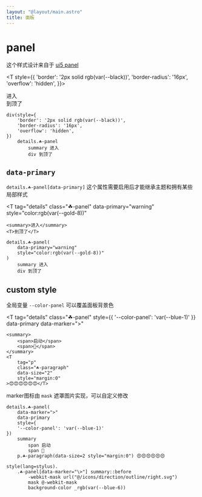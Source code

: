 ```yaml
---
layout: "@layout/main.astro"
title: 面板
---
```



# panel

这个样式设计来自于 [ui5 panel](https://sap.github.io/ui5-webcomponents/playground/?path=/docs/main-panel--docs)

<T style={{
    'border': '2px solid rgb(var(--black))',
    'border-radius': '16px',
    'overflow': 'hidden',
}}>
    <T tag="details" class="☘-panel">
        <summary>进入</summary>
        <T>到顶了</T>
    </T>
</T>

```pug
div(style={
    'border': '2px solid rgb(var(--black))',
    'border-radius': '16px',
    'overflow': 'hidden',
})
    details.☘-panel
        summary 进入
        div 到顶了
```


## `data-primary`

`details.☘-panel[data-primary]` 这个属性需要启用后才能继承主题和拥有某些局部样式

<T 
    tag="details" 
    class="☘-panel"
    data-primary="warning"
    style="color:rgb(var(--gold-8))"
>
    <summary>进入</summary>
    <T>到顶了</T>
</T>

```pug
details.☘-panel(
    data-primary="warning"
    style="color:rgb(var(--gold-8))"
)
    summary 进入
    div 到顶了
```

## custom style

全局变量 `--color-panel` 可以覆盖面板背景色

<T
    tag="details"
    class="☘-panel"
    style={{
        '--color-panel': 'var(--blue-1)'
    }}
    data-primary
    data-marker=">"
>
    <summary>
        <span>启动</span>
        <span>🥰</span>
    </summary>
    <T
        tag="p"
        class="☘-paragraph"
        data-size="2"
        style="margin:0"
    >😍😍😍😍😍😍</T>
</T>

marker图标由 `mask` 遮罩图片实现，可以自定义修改

```pug
details.☘-panel(
    data-marker=">"
    data-primary
    style={
    '--color-panel': 'var(--blue-1)'
})
    summary 
        span 启动
        span 🥰
    p.☘-paragraph(data-size=2 style="margin:0") 😍😍😍😍😍😍

style(lang=stylus).
    .☘-panel[data-marker="\>"] summary::before
        -webkit-mask url("@/icons/direction/outline/right.svg")
        mask @-webkit-mask
        background-color _rgb(var(--blue-6))
```
